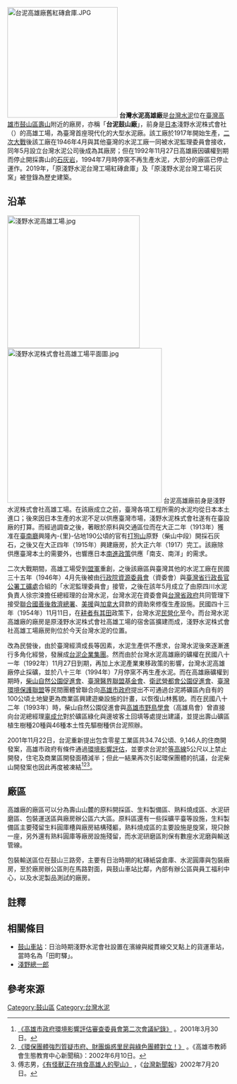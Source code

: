 [[File:台泥高雄廠舊紅磚倉庫.JPG|250px]]
'''台灣水泥高雄廠'''是[[台灣水泥|台灣水泥]]位在[[臺灣|臺灣]][[高雄市|高雄市]][[鼓山區|鼓山區]][[壽山_(高雄市)|壽山]]附近的廠房，亦稱「'''台泥鼓山廠'''」，前身是[[日本|日本]]淺野水泥株式會社（{{lang|ja|浅野セメント株式会社}}）的高雄工場，為臺灣首座現代化的大型水泥廠{{r|王}}。該工廠於1917年開始生產，[[二次大戰|二次大戰]]後該工廠在1946年4月與其他臺灣的水泥工廠一同被水泥監理委員會接收，同年5月設立台灣水泥公司後成為其廠房；但在1992年11月27日高雄廠因礦權到期而停止開採壽山的[[石灰岩|石灰岩]]，1994年7月時停窯不再生產水泥，大部分的廠區已停止運作{{r|王}}{{r|鄭}}。2019年，「原淺野水泥台灣工場紅磚倉庫」及「原淺野水泥台灣工場石灰窯」被登錄為歷史建築。

== 沿革 ==
[[File:淺野水泥高雄工場.jpg|300px]]
[[File:淺野水泥株式會社高雄工場平面圖.jpg|350px]]
台泥高雄廠前身是淺野水泥株式會社高雄工場。在該廠成立之前，臺灣各項工程所需的水泥均從日本本土進口；後來因日本生產的水泥不足以供應臺灣市場，淺野水泥株式會社遂有在臺設廠的打算。而經過調查之後，著眼於原料與交通區位{{NoteTag|1=壽山有豐富的石灰石與黏土礦，而附近有高雄川（[[愛河|愛河]]）與[[高雄港|高雄港]]可運輸自高雄[[覆鼎金|覆鼎金]]出產的矽沙紅土與進口的煤炭、鐵渣、石膏等原料，並可將成品出口到華南與南洋地區，另外後來又增建了與縱貫線連接的「淺野線鐵路」與設置「田町驛」來改善陸路交通{{r|鄭}}。}}而在大正二年（1913年）獲准在[[臺南廳|臺南廳]]興隆內-{里}-佔地190公頃的官有[[打狗山|打狗山]]原野（柴山中段）開採石灰石，之後又在大正四年（1915年）興建廠房，於大正六年（1917）完工{{r|鄭}}。該廠除供應臺灣本土的需要外，也響應日本[[南進政策|南進政策]]供應「南支、南洋」的需求{{r|王}}。

二次大戰期間，高雄工場受到[[盟軍|盟軍]]重創，之後該廠區與臺灣其他的水泥工廠{{NoteTag|1=其他被接管的工廠有「臺灣化成工業株式會社」（台泥蘇澳廠）、「南方水泥株式會社」（台泥竹東廠）與「臺灣水泥管株式會社松山工廠」（台泥臺北水泥製品廠）。}}在民國三十五年（1946年）4月先後被由[[行政院資源委員會|行政院資源委員會]]（資委會）與[[臺灣省行政長官公署工礦處|臺灣省行政長官公署工礦處]]合組的「水泥監理委員會」接管，之後在該年5月成立了由原四川水泥負責人徐宗涑擔任總經理的台灣水泥，台灣水泥在資委會與[[台灣省政府|台灣省政府]]共同管理下接受[[聯合國善後救濟總署|聯合國善後救濟總署]]、[[美援|美援]]與[[加拿大|加拿大]]貸款的資助來修復生產設施{{r|王}}。民國四十三年（1954年）11月11日，在[[耕者有其田|耕者有其田]]政策下，台灣水泥[[民營化|民營化]]至今{{r|鄭}}。而台灣水泥高雄廠的廠房是原淺野水泥株式會社高雄工場的宿舍區擴建而成，淺野水泥株式會社高雄工場廠房則位於今天台灣水泥的位置{{r|鄭}}。

改為民營後，由於臺灣經濟成長等因素，水泥生產供不應求，台灣水泥後來逐漸進行多角化經營，發展成[[台泥企業集團|台泥企業集團]]{{r|鄭}}。然而由於台灣水泥高雄廠的礦權在民國八十一年（1992年）11月27日到期，再加上水泥產業東移政策的影響，台灣水泥高雄廠停止採礦，並於八十三年（1994年）7月停窯不再生產水泥{{r|王}}。而在高雄廠礦權到期時，[[柴山自然公園促進會|柴山自然公園促進會]]、[[臺灣醫界聯盟基金會|臺灣醫界聯盟基金會]]、[[衛武營都會公園促進會|衛武營都會公園促進會]]、[[臺灣環境保護聯盟|臺灣環境保護聯盟]]等民間團體曾聯合向[[高雄市政府|高雄市政府]]提出不可通過台泥將礦區內自有的100公頃土地變更為商業區興建遊樂設施的計畫，以恢復山林舊貌{{r|王}}。而在民國八十二年（1993年）時，柴山自然公園促進會與[[高雄市野鳥學會|高雄市野鳥學會]]（高雄鳥會）曾直接向台泥總經理[[辜成允|辜成允]]對於礦區綠化與邊坡客土回填等處提出建議，並提出壽山礦區植生樹種20種與46種本土性先驅樹種供台泥照辦{{r|王}}。

2001年11月22日，台泥重新提出包含零星工業區共34.74公頃、9,146人的住商開發案，高雄市政府有條件通過[[環境影響評估|環境影響評估]]，並要求台泥於[[等高線|等高線]]5公尺以上禁止開發，住宅及商業區開發面積減半；但此一結果再次引起環保團體的抗議，台泥柴山開發案也因此再度被凍結<ref>[http://depweb.ksepb.gov.tw/Subject/environment/meeting-2.html 《高雄市政府環境影響評估審查委員會第二次會議紀錄》] {{Wayback|url=http://depweb.ksepb.gov.tw/Subject/environment/meeting-2.html |date=20070929235619 }}。2001年3月30日。</ref><ref>[http://eec.kta.org.tw/naturepark_html/tkmontain_rock.htm 《環保團體強烈質疑市府、財團煽惑里民與綠色團體對立！》] {{Wayback|url=http://eec.kta.org.tw/naturepark_html/tkmontain_rock.htm |date=20041210155334 }}。《高雄市教師會生態教育中心新聞稿》：2002年6月10日。</ref><ref>傅志男，[http://eec.kta.org.tw/naturepark_html/tkmontain_write.htm 《有怪獸正在啃食高雄人的聖山》] {{Wayback|url=http://eec.kta.org.tw/naturepark_html/tkmontain_write.htm |date=20041231132308 }}，《[[台灣新聞報|台灣新聞報]]》2002年7月20日。</ref>。

== 廠區 ==
高雄廠的廠區可以分為壽山山麓的原料開採區、生料製備區、熟料燒成區、水泥研磨區、包裝運送區與廠房辦公區六大區{{r|鄭}}。原料區還有一些採礦平臺等設施，生料製備區主要殘留生料圓庫槽與廠房結構殘軀，熟料燒成區的主要設施是旋窯，現只餘一座，另外還有熟料圓庫等廠房設施殘留，而水泥研磨區則保有數座水泥磨與輸送管線{{r|鄭}}。

包裝輸送區位在鼓山三路旁，主要有日治時期的紅磚紙袋倉庫、水泥圓庫與包裝廠房，至於廠房辦公區則在馬路對面，與鼓山車站比鄰，內部有辦公區與員工福利中心，以及水泥製品測試的廠房{{r|鄭}}。

== 註釋 ==
<div class="references-small">
{{NoteFoot}}
</div>

== 相關條目 ==
*[[鼓山車站|鼓山車站]]：日治時期淺野水泥會社設置在濱線與縱貫線交叉點上的貨運車站，當時名為「田町驛」{{r|鄭}}。
*[[淺野總一郎|淺野總一郎]]

== 參考來源 ==
{{reflist|refs=
<ref name="王">{{cite book|author=王玉豐 |title=〈朝向技術遺址蒐藏的理論建構——以台泥高雄廠址作為國立科學工藝博物館的蒐藏新指向的探討〉，《揭開昨日工業的面紗——工業遺址的保存與再造》 |year=1999（文章發表原始年份） |publisher=[[國立科學工藝博物館|國立科學工藝博物館]] |location=高雄市三民區 |isbn=957-01-9329-8 |pages=162－165頁 }}</ref>
<ref name="鄭">{{cite book|author=鄭耀翔|title=〈工業遺址再生作為區域活化之研究——以台泥高雄廠為例〉|year=2008|publisher=[[國立高雄大學|國立高雄大學]]|location=高雄市|url=http://ethesys.nuk.edu.tw/ETD-db/ETD-search-c/getfile?URN=etd-0723108-213849&filename=etd-0723108-213849.pdf|pages=62－87頁}}{{dead link|date=2017年12月 |bot=InternetArchiveBot |fix-attempted=yes }}</ref>
}}
{{coord|22.64572|120.277205|region:TW_type:landmark|display=title}}

[[Category:鼓山區|Category:鼓山區]]
[[Category:台灣水泥|Category:台灣水泥]]